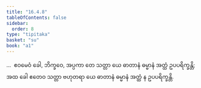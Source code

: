 ```yaml
---
title: "16.4.8"
tableOfContents: false
sidebar:
  order: 8
type: "tipitaka"
basket: "su"
book: "a1"
---
```



<DynamicBreadcrumb />

<Division number="329" book="a1" e="ch" v="15" p="38">

<Paragraph number="420" book="a1">
…  ဧဝမေဝံ ခေါ, ဘိက္ခဝေ, အပ္ပကာ တေ သတ္တာ ယေ ဓာတာနံ ဓမ္မာနံ အတ္ထံ ဥပပရိက္ခန္တိ; အထ ခေါ ဧတေဝ သတ္တာ ဗဟုတရာ ယေ ဓာတာနံ ဓမ္မာနံ အတ္ထံ န ဥပပရိက္ခန္တိ.
</Paragraph>
</Division>